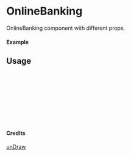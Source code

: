 
<Meta of={OnlineBanking} title="unDraw/OnlineBanking" />

# OnlineBanking

OnlineBanking component with different props.

#### Example

<Canvas of={OnlineBanking.Primary} />

## Usage

```ts
import { OnlineBanking } from "yadl-ui";

const Example = () => {
  return (
      <OnlineBanking />
  );
};

export default Example;
```

#### Credits
[unDraw](https://undraw.co/illustrations)
